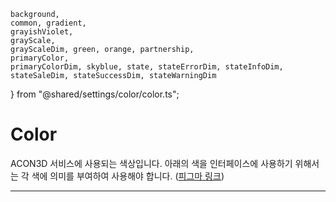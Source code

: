     background,
    common, gradient,
    grayishViolet,
    grayScale,
    grayScaleDim, green, orange, partnership,
    primaryColor,
    primaryColorDim, skyblue, state, stateErrorDim, stateInfoDim, stateSaleDim, stateSuccessDim, stateWarningDim
} from "@shared/settings/color/color.ts";

<Meta title='Foundation/Color' />

# Color

ACON3D 서비스에 사용되는 색상입니다. 아래의 색을 인터페이스에 사용하기 위해서는 각 색에 의미를 부여하여 사용해야 합니다. ([피그마 링크](https://www.figma.com/file/qfL0NXrfMVNIlBszjy8T8z/ACON-Design-System-(%EA%B3%B5%EC%82%AC%EC%A4%91)?type=design&node-id=1803-3368&mode=design))

---

<ColorPalette>
    <ColorItem title={'color/white'} subtitle={'White'} colors={{
        'color/white': common.white
    }} />
    <ColorItem title={'color/black'} subtitle={'Black'} colors={{
        'color/black': common.black
    }} />
    <ColorItem title={'color/gray'} subtitle={'Gray Scale'} colors={grayScale} />
    <ColorItem title={'color/gray/dim'} subtitle={'Gray Scale with Dim'} colors={grayScaleDim} />
    <ColorItem title={'color/primary'} subtitle={'Primary Color'} colors={primaryColor} />
    <ColorItem title={'color/primary/dim'} subtitle={'Primary Color with Dim'} colors={primaryColorDim} />
    <ColorItem title={'color/grayishViolet'} subtitle={'Grayish Violet'} colors={grayishViolet} />
    <ColorItem title={'color/orange'} subtitle={'Orange'} colors={orange} />
    <ColorItem title={'color/green'} subtitle={'Green'} colors={green} />
    <ColorItem title={'color/skyBlue'} subtitle={'Sky Blue'} colors={skyblue} />
    <ColorItem title={'color/state'} subtitle={'State'} colors={state} />
    <ColorItem title={'color/state/infoDim'} subtitle={'Info with Dim'} colors={stateInfoDim} />
    <ColorItem title={'color/state/successDim'} subtitle={'Success with Dim'} colors={stateSuccessDim} />
    <ColorItem title={'color/state/warningDim'} subtitle={'Warning with Dim'} colors={stateWarningDim} />
    <ColorItem title={'color/state/errorDim'} subtitle={'Error with Dim'} colors={stateErrorDim} />
    <ColorItem title={'color/state/saleDim'} subtitle={'Sale with Dim'} colors={stateSaleDim} />
    <ColorItem title={'color/partnership'} subtitle={'Partnership (HUB)'} colors={partnership} />
    <ColorItem title={'color/gradient'} subtitle={'Gradient'} colors={gradient} />
    <ColorItem title={'color/background'} subtitle={'Background'} colors={background} />
</ColorPalette>
